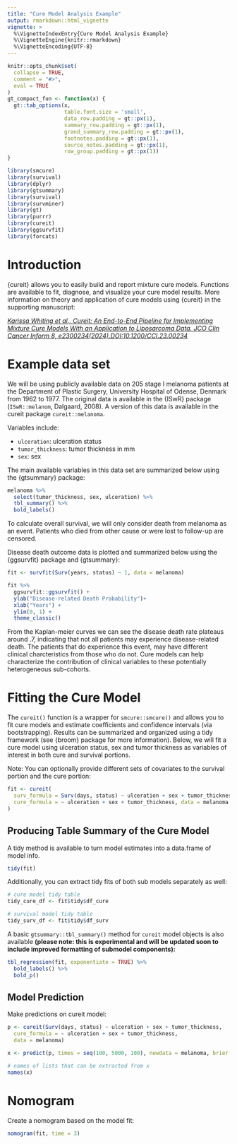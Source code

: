 ```yaml
---
title: "Cure Model Analysis Example"
output: rmarkdown::html_vignette
vignette: >
  %\VignetteIndexEntry{Cure Model Analysis Example}
  %\VignetteEngine{knitr::rmarkdown}
  %\VignetteEncoding{UTF-8}
---
```



```r
knitr::opts_chunk$set(
  collapse = TRUE,
  comment = "#>", 
  eval = TRUE
)
gt_compact_fun <- function(x) {
  gt::tab_options(x, 
                  table.font.size = 'small',
                  data_row.padding = gt::px(1),
                  summary_row.padding = gt::px(1),
                  grand_summary_row.padding = gt::px(1),
                  footnotes.padding = gt::px(1),
                  source_notes.padding = gt::px(1),
                  row_group.padding = gt::px(1))
}

library(smcure)
library(survival)
library(dplyr)
library(gtsummary)
library(survival)
library(survminer)
library(gt)
library(purrr)
library(cureit)
library(ggsurvfit)
library(forcats)

```


# Introduction

{cureit} allows you to easily build and report mixture cure models. Functions are available to fit, diagnose, and visualize your cure model results. More information on theory and application of cure models using {cureit} in the supporting manuscript: 

*[Karissa Whiting et al., Cureit: An End-to-End Pipeline for Implementing Mixture Cure Models With an Application to Liposarcoma Data. JCO Clin Cancer Inform 8, e2300234(2024).DOI:10.1200/CCI.23.00234](https://ascopubs.org/doi/abs/10.1200/CCI.23.00234)*

# Example data set

We will be using publicly available data on 205 stage I melanoma patients at the Department of Plastic Surgery, University Hospital of Odense, Denmark from 1962 to 1977. The original data is available in the {ISwR} package (`ISwR::melanom`, Dalgaard, 2008). A version of this data is available in the cureit package `cureit::melanoma`.

Variables include:

- `ulceration`: ulceration status
- `tumor_thickness`: tumor thickness in mm
- `sex`: sex

The main available variables in this data set are summarized below using the {gtsummary} package:

```r
melanoma %>%
  select(tumor_thickness, sex, ulceration) %>%
  tbl_summary() %>%
  bold_labels()
```

To calculate overall survival, we will only consider death from melanoma as an event. Patients who died from other cause or were lost to follow-up are censored. 

Disease death outcome data is plotted and summarized below using the {ggsurvfit} package and {gtsummary}:

```r
fit <- survfit(Surv(years, status) ~ 1, data = melanoma)

fit %>% 
  ggsurvfit::ggsurvfit() + 
  ylab("Disease-related Death Probability")+
  xlab("Years") + 
  ylim(0, 1) +
  theme_classic()

```

From the Kaplan-meier curves we can see the disease death rate plateaus around .7, indicating that not all patients may experience disease-related death. The patients that do experience this event, may have different clinical charcteristics from those who do not. Cure models can help characterize the contribution of clinical variables to these potentially heterogeneous sub-cohorts. 

# Fitting the Cure Model

The `cureit()` function is a wrapper for `smcure::smcure()` and allows you to fit cure models and estimate coefficients and confidence intervals (via bootstrapping). Results can be summarized and organized using a tidy framework (see {broom} package for more information). Below, we will fit a cure model using ulceration status, sex and tumor thickness as variables of interest in both cure and survival portions. 

Note: You can optionally provide different sets of covariates to the survival portion and the cure portion:

```r
fit <- cureit(
  surv_formula = Surv(days, status) ~ ulceration + sex + tumor_thickness,
  cure_formula = ~ ulceration + sex + tumor_thickness, data = melanoma
)
```

## Producing Table Summary of the Cure Model

A tidy method is available to turn model estimates into a data.frame of model info.


```r
tidy(fit)
```
Additionally, you can extract tidy fits of both sub models separately as well: 

```r

# cure model tidy table
tidy_cure_df <- fit$tidy$df_cure

# survival model tidy table
tidy_surv_df <- fit$tidy$df_surv
```
A basic `gtsummary::tbl_summary()` method for `cureit` model objects is also available **(please note: this is experimental and will be updated soon to include improved formatting of submodel components):**

```r

tbl_regression(fit, exponentiate = TRUE) %>% 
  bold_labels() %>%
  bold_p()
```

## Model Prediction

Make predictions on cureit model: 

```r
p <- cureit(Surv(days, status) ~ ulceration + sex + tumor_thickness,
  cure_formula = ~ ulceration + sex + tumor_thickness,
  data = melanoma)

x <- predict(p, times = seq(100, 5000, 100), newdata = melanoma, brier = TRUE)

# names of lists that can be extracted from x
names(x)
```

# Nomogram

Create a nomogram based on the model fit: 

```r
nomogram(fit, time = 3)
```

